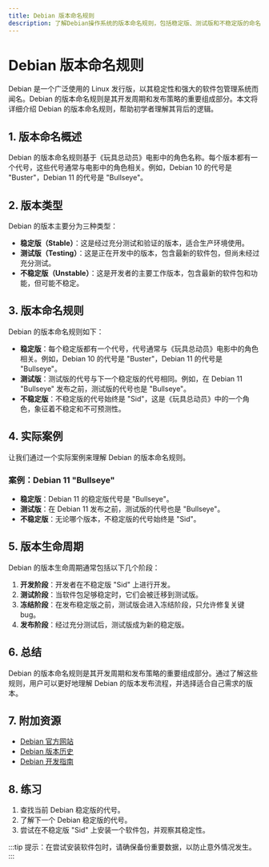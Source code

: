 ```yaml
---
title: Debian 版本命名规则
description: 了解Debian操作系统的版本命名规则，包括稳定版、测试版和不稳定版的命名方式及其背后的逻辑。
---
```


# Debian 版本命名规则

Debian 是一个广泛使用的 Linux 发行版，以其稳定性和强大的软件包管理系统而闻名。Debian 的版本命名规则是其开发周期和发布策略的重要组成部分。本文将详细介绍 Debian 的版本命名规则，帮助初学者理解其背后的逻辑。

## 1. 版本命名概述

Debian 的版本命名规则基于《玩具总动员》电影中的角色名称。每个版本都有一个代号，这些代号通常与电影中的角色相关。例如，Debian 10 的代号是 "Buster"，Debian 11 的代号是 "Bullseye"。

## 2. 版本类型

Debian 的版本主要分为三种类型：

- **稳定版（Stable）**：这是经过充分测试和验证的版本，适合生产环境使用。
- **测试版（Testing）**：这是正在开发中的版本，包含最新的软件包，但尚未经过充分测试。
- **不稳定版（Unstable）**：这是开发者的主要工作版本，包含最新的软件包和功能，但可能不稳定。

## 3. 版本命名规则

Debian 的版本命名规则如下：

- **稳定版**：每个稳定版都有一个代号，代号通常与《玩具总动员》电影中的角色相关。例如，Debian 10 的代号是 "Buster"，Debian 11 的代号是 "Bullseye"。
- **测试版**：测试版的代号与下一个稳定版的代号相同。例如，在 Debian 11 "Bullseye" 发布之前，测试版的代号也是 "Bullseye"。
- **不稳定版**：不稳定版的代号始终是 "Sid"，这是《玩具总动员》中的一个角色，象征着不稳定和不可预测性。

## 4. 实际案例

让我们通过一个实际案例来理解 Debian 的版本命名规则。

### 案例：Debian 11 "Bullseye"

- **稳定版**：Debian 11 的稳定版代号是 "Bullseye"。
- **测试版**：在 Debian 11 发布之前，测试版的代号也是 "Bullseye"。
- **不稳定版**：无论哪个版本，不稳定版的代号始终是 "Sid"。

## 5. 版本生命周期

Debian 的版本生命周期通常包括以下几个阶段：

1. **开发阶段**：开发者在不稳定版 "Sid" 上进行开发。
2. **测试阶段**：当软件包足够稳定时，它们会被迁移到测试版。
3. **冻结阶段**：在发布稳定版之前，测试版会进入冻结阶段，只允许修复关键 bug。
4. **发布阶段**：经过充分测试后，测试版成为新的稳定版。

## 6. 总结

Debian 的版本命名规则是其开发周期和发布策略的重要组成部分。通过了解这些规则，用户可以更好地理解 Debian 的版本发布流程，并选择适合自己需求的版本。

## 7. 附加资源

- [Debian 官方网站](https://www.debian.org/)
- [Debian 版本历史](https://www.debian.org/releases/)
- [Debian 开发指南](https://www.debian.org/doc/manuals/debian-reference/)

## 8. 练习

1. 查找当前 Debian 稳定版的代号。
2. 了解下一个 Debian 稳定版的代号。
3. 尝试在不稳定版 "Sid" 上安装一个软件包，并观察其稳定性。

:::tip
提示：在尝试安装软件包时，请确保备份重要数据，以防止意外情况发生。
:::